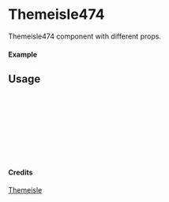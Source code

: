 
<Meta of={Themeisle474} title="Themeisle/Themeisle474" />

# Themeisle474

Themeisle474 component with different props.

#### Example

<Canvas of={Themeisle474.Primary} />

## Usage

```ts
import { Themeisle474 } from "yadl-ui";

const Example = () => {
  return (
      <Themeisle474 />
  );
};

export default Example;
```

#### Credits
[Themeisle](https://themeisle.com/illustrations)
